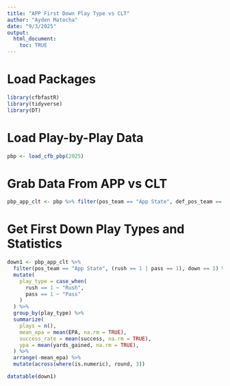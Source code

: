 ```yaml
---
title: "APP First Down Play Type vs CLT"
author: "Ayden Matocha"
date: "9/3/2025"
output:
  html_document:
    toc: TRUE
---
```


# Load Packages
```r
library(cfbfastR)
library(tidyverse)
library(DT)
```

# Load Play-by-Play Data
```r
pbp <- load_cfb_pbp(2025)
```

# Grab Data From APP vs CLT
```r
pbp_app_clt <- pbp %>% filter(pos_team == "App State", def_pos_team == "Charlotte")
```

# Get First Down Play Types and Statistics
```r
down1 <- pbp_app_clt %>% 
  filter(pos_team == "App State", (rush == 1 | pass == 1), down == 1) %>% 
  mutate(
    play_type = case_when(
      rush == 1 ~ "Rush",
      pass == 1 ~ "Pass"
    )
  ) %>% 
  group_by(play_type) %>% 
  summarize(
    plays = n(),
    mean_epa = mean(EPA, na.rm = TRUE),
    success_rate = mean(success, na.rm = TRUE),
    ypa = mean(yards_gained, na.rm = TRUE),
  ) %>% 
  arrange(-mean_epa) %>% 
  mutate(across(where(is.numeric), round, 3))

datatable(down1)
```

